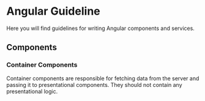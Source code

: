 
<Meta title="Guides/Angular" />

# Angular Guideline

Here you will find guidelines for writing Angular components and services.

## Components

### Container Components

Container components are responsible for fetching data from the server and passing it to presentational components. They should not contain any presentational logic.
